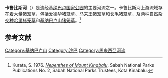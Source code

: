 '''卡鲁比斯河'''（{{lang-ms|Sungai Kolopis}}）是流经[[基纳巴卢国家公园|基纳巴卢国家公园]]的主要河流之一。卡鲁比斯河上游流域存在着大量[[猪笼草|猪笼草]]，包括[[爱德华猪笼草|爱德华猪笼草]]{{small|（''N. edwardsiana''）}}、[[马来王猪笼草|马来王猪笼草]]{{small|（''N. rajah''）}}和[[长毛猪笼草|长毛猪笼草]]{{small|（''N. villosa''）}}，及两种[[自然杂交种|自然杂交种]][[哈里猪笼草|哈里猪笼草]]{{small|（''N.'' × ''harryana''）}}和[[基纳巴卢山猪笼草|基纳巴卢山猪笼草]]{{small|（''N.'' × ''kinabaluensis''）}}。<ref name=Kurata>Kurata, S. 1976. ''[[基纳巴卢山的猪笼草|Nepenthes of Mount Kinabalu]]''. Sabah National Parks Publications No. 2, Sabah National Parks Trustees, Kota Kinabalu.</ref>

== 参考文献 ==
{{reflist}}

[[Category:基纳巴卢山|Category:基纳巴卢山]]
[[Category:沙巴|Category:沙巴]]
[[Category:馬來西亞河流|Category:馬來西亞河流]]